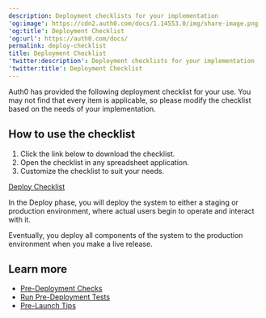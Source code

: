 ```yaml
---
description: Deployment checklists for your implementation
'og:image': https://cdn2.auth0.com/docs/1.14553.0/img/share-image.png
'og:title': Deployment Checklist
'og:url': https://auth0.com/docs/
permalink: deploy-checklist
title: Deployment Checklist
'twitter:description': Deployment checklists for your implementation
'twitter:title': Deployment Checklist
---
```



Auth0 has provided the following deployment checklist for your use. You may not find that every item is applicable, so please modify the checklist based on the needs of your implementation.

## How to use the checklist

1. Click the link below to download the checklist.
2. Open the checklist in any spreadsheet application.
3. Customize the checklist to suit your needs.

<InlineImage src="/docs/images/cdy7uua7fh8z/2Cip8jFt1IhR24t5Q4V4KZ/749eb4107b1b8ad60dbabf4066fea151/file_type_icons-02.png"/>[Deploy Checklist](https://assets.ctfassets.net/cdy7uua7fh8z/78b5P011cQmYyZ7XZkQcoK/3c42c9146f9823b427bcd06b2889fa7c/Deploy-Checklist.xlsx)

In the Deploy phase, you will deploy the system to either a staging or production environment, where actual users begin to operate and interact with it.

Eventually, you deploy all components of the system to the production environment when you make a live release.

## Learn more

* [Pre-Deployment Checks](/docs/deploy-monitor/pre-deployment-checks)
* [Run Pre-Deployment Tests](/docs/deploy-monitor/pre-deployment-checks/predeployment-tests)
* [Pre-Launch Tips](/docs/deploy-monitor/pre-deployment-checks/pre-launch-tips)